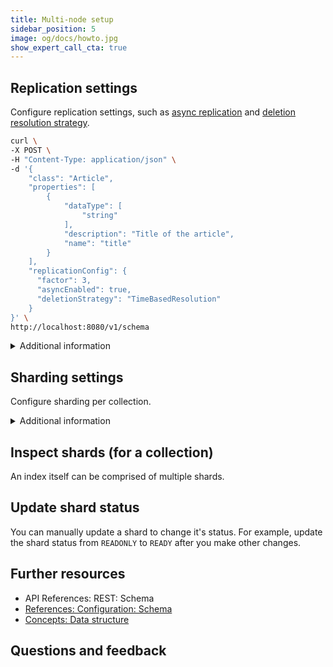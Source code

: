 ```yaml
---
title: Multi-node setup
sidebar_position: 5
image: og/docs/howto.jpg
show_expert_call_cta: true
---
```



## Replication settings


<RaftRFChangeWarning />

Configure replication settings, such as [async replication](/deploy/configuration/replication.md#async-replication-settings) and [deletion resolution strategy](../concepts/replication-architecture/consistency.md#deletion-resolution-strategies).

<Tabs groupId="languages">
  <TabItem value="py" label="Python Client v4">
    <FilteredTextBlock
      text={PyCode}
      startMarker="# START AllReplicationSettings"
      endMarker="# END AllReplicationSettings"
      language="py"
      docRefs={[
        "weaviate.collections.classes.html#weaviate.collections.classes.config.Configure"
      ]}
    />
  </TabItem>

<TabItem value="py3" label="Python Client v3">
  <FilteredTextBlock
    text={PyCodeV3}
    startMarker="# START AllReplicationSettings"
    endMarker="# END AllReplicationSettings"
    language="pyv3"
  />
</TabItem>

<TabItem value="js" label="JS/TS Client v3">
  <FilteredTextBlock
    text={TSCode}
    startMarker="// START AllReplicationSettings"
    endMarker="// END AllReplicationSettings"
    language="ts"
  />
</TabItem>

<TabItem value="java" label="Java">
  <FilteredTextBlock
    text={JavaReplicationCode}
    startMarker="// START AllReplicationSettings"
    endMarker="// END AllReplicationSettings"
    language="java"
  />
</TabItem>

<TabItem value="go" label="Go">
  <FilteredTextBlock
    text={GoCode}
    startMarker="// START AllReplicationSettings"
    endMarker="// END AllReplicationSettings"
    language="gonew"
  />
</TabItem>

  <TabItem value="curl" label="cURL">

```bash
curl \
-X POST \
-H "Content-Type: application/json" \
-d '{
    "class": "Article",
    "properties": [
        {
            "dataType": [
                "string"
            ],
            "description": "Title of the article",
            "name": "title"
        }
    ],
    "replicationConfig": {
      "factor": 3,
      "asyncEnabled": true,
      "deletionStrategy": "TimeBasedResolution"
    }
}' \
http://localhost:8080/v1/schema
```

</TabItem>
</Tabs>

<details>
  <summary>
     Additional information
  </summary>

To use replication factors greater than one, use a [multi-node deployment](/deploy/installation-guides/docker-installation.md#multi-node-configuration).

For details on the configuration parameters, see the following:

- [Replication](/weaviate/config-refs/collections.mdx#replication)

</details>

## Sharding settings

Configure sharding per collection.

<Tabs groupId="languages">
  <TabItem value="py" label="Python Client v4">
    <FilteredTextBlock
      text={PyCode}
      startMarker="# START ShardingSettings"
      endMarker="# END ShardingSettings"
      language="py"
    />
  </TabItem>

<TabItem value="py3" label="Python Client v3">
  <FilteredTextBlock
    text={PyCodeV3}
    startMarker="# START ShardingSettings"
    endMarker="# END ShardingSettings"
    language="pyv3"
  />
</TabItem>

<TabItem value="js" label="JS/TS Client v3">
  <FilteredTextBlock
    text={TSCode}
    startMarker="// START ShardingSettings"
    endMarker="// END ShardingSettings"
    language="ts"
  />
</TabItem>

<TabItem value="js2" label="JS/TS Client v2">
  <FilteredTextBlock
    text={TSCodeLegacy}
    startMarker="// START ShardingSettings"
    endMarker="// END ShardingSettings"
    language="tsv2"
  />
</TabItem>

<TabItem value="java" label="Java">
  <FilteredTextBlock
    text={JavaReplicationCode}
    startMarker="// START ShardingSettings"
    endMarker="// END ShardingSettings"
    language="java"
  />
</TabItem>

<TabItem value="go" label="Go">
  <FilteredTextBlock
    text={GoCode}
    startMarker="// START ShardingSettings"
    endMarker="// END ShardingSettings"
    language="gonew"
  />
</TabItem>

</Tabs>

<details>
  <summary>
     Additional information
  </summary>

For details on the configuration parameters, see the following:

- [Sharding](/weaviate/config-refs/collections.mdx#sharding)

</details>

## Inspect shards (for a collection)

An index itself can be comprised of multiple shards.


<CodeSchemaShardsGet />

## Update shard status

You can manually update a shard to change it's status. For example, update the shard status from `READONLY` to `READY` after you make other changes.


<CodeSchemaShardsUpdate />

## Further resources

- <SkipLink href="/weaviate/api/rest#tag/schema/post/schema">API References: REST: Schema</SkipLink>
- [References: Configuration: Schema](/weaviate/config-refs/collections.mdx)
- [Concepts: Data structure](../concepts/data.md)

## Questions and feedback


<DocsFeedback />

